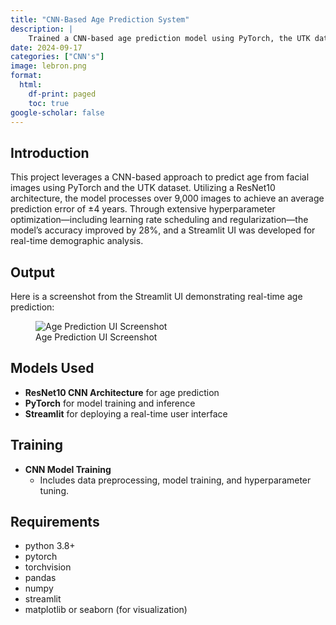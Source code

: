 ```yaml
---
title: "CNN-Based Age Prediction System"
description: |
    Trained a CNN-based age prediction model using PyTorch, the UTK dataset, and a ResNet10 architecture to predict ages with an average error of ±4 years—optimized via hyperparameter tuning and deployed with a Streamlit UI for real-time inference.
date: 2024-09-17
categories: ["CNN's"]
image: lebron.png
format:
  html:
    df-print: paged
    toc: true
google-scholar: false
---
```


## Introduction

This project leverages a CNN-based approach to predict age from facial images using PyTorch and the UTK dataset. Utilizing a ResNet10 architecture, the model processes over 9,000 images to achieve an average prediction error of ±4 years. Through extensive hyperparameter optimization—including learning rate scheduling and regularization—the model's accuracy improved by 28%, and a Streamlit UI was developed for real-time demographic analysis.

## Output

Here is a screenshot from the Streamlit UI demonstrating real-time age prediction:

![Age Prediction UI Screenshot](streamlitui.png)


## Models Used

- **ResNet10 CNN Architecture** for age prediction  
- **PyTorch** for model training and inference  
- **Streamlit** for deploying a real-time user interface

## Training

- **CNN Model Training**  
  - Includes data preprocessing, model training, and hyperparameter tuning.

## Requirements

- python 3.8+
- pytorch
- torchvision
- pandas
- numpy
- streamlit
- matplotlib or seaborn (for visualization)